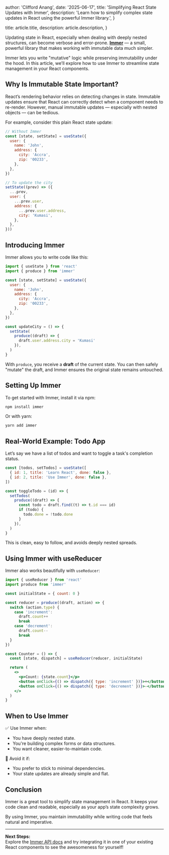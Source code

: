 
  author: 'Clifford Anang',
  date: '2025-06-17',
  title: 'Simplifying React State Updates with Immer',
  description:
    'Learn how to simplify complex state updates in React using the powerful Immer library.',
}

  title: article.title,
  description: article.description,
}


Updating state in React, especially when dealing with deeply nested structures, can become verbose and error-prone. [**Immer**](https://immerjs.github.io/immer/) — a small, powerful library that makes working with immutable data much simpler.

Immer lets you write "mutative" logic while preserving immutability under the hood. In this article, we’ll explore how to use Immer to streamline state management in your React components.

## Why Is Immutable State Important?

React’s rendering behavior relies on detecting changes in state. Immutable updates ensure that React can correctly detect when a component needs to re-render. However, manual immutable updates — especially with nested objects — can be tedious.

For example, consider this plain React state update:

```jsx
// Without Immer
const [state, setState] = useState({
  user: {
    name: 'John',
    address: {
      city: 'Accra',
      zip: '00233',
    },
  },
})

// To update the city
setState((prev) => ({
  ...prev,
  user: {
    ...prev.user,
    address: {
      ...prev.user.address,
      city: 'Kumasi',
    },
  },
}))
```

## Introducing Immer

Immer allows you to write code like this:

```jsx
import { useState } from 'react'
import { produce } from 'immer'

const [state, setState] = useState({
  user: {
    name: 'John',
    address: {
      city: 'Accra',
      zip: '00233',
    },
  },
})

const updateCity = () => {
  setState(
    produce((draft) => {
      draft.user.address.city = 'Kumasi'
    }),
  )
}
```

With `produce`, you receive a **draft** of the current state. You can then safely "mutate" the draft, and Immer ensures the original state remains untouched.

## Setting Up Immer

To get started with Immer, install it via npm:

```bash
npm install immer
```

Or with yarn:

```bash
yarn add immer
```

## Real-World Example: Todo App

Let’s say we have a list of todos and want to toggle a task's completion status.

```jsx
const [todos, setTodos] = useState([
  { id: 1, title: 'Learn React', done: false },
  { id: 2, title: 'Use Immer', done: false },
])

const toggleTodo = (id) => {
  setTodos(
    produce((draft) => {
      const todo = draft.find((t) => t.id === id)
      if (todo) {
        todo.done = !todo.done
      }
    }),
  )
}
```

This is clean, easy to follow, and avoids deeply nested spreads.

## Using Immer with useReducer

Immer also works beautifully with `useReducer`:

```jsx
import { useReducer } from 'react'
import produce from 'immer'

const initialState = { count: 0 }

const reducer = produce((draft, action) => {
  switch (action.type) {
    case 'increment':
      draft.count++
      break
    case 'decrement':
      draft.count--
      break
  }
})

const Counter = () => {
  const [state, dispatch] = useReducer(reducer, initialState)

  return (
    <>
      <p>Count: {state.count}</p>
      <button onClick={() => dispatch({ type: 'increment' })}>+</button>
      <button onClick={() => dispatch({ type: 'decrement' })}>-</button>
    </>
  )
}
```

## When to Use Immer

✅ Use Immer when:

- You have deeply nested state.
- You're building complex forms or data structures.
- You want cleaner, easier-to-maintain code.

🚫 Avoid it if:

- You prefer to stick to minimal dependencies.
- Your state updates are already simple and flat.

## Conclusion

Immer is a great tool to simplify state management in React. It keeps your code clean and readable, especially as your app’s state complexity grows.

By using Immer, you maintain immutability while writing code that feels natural and imperative.

---

**Next Steps:**  
Explore the [Immer API docs](https://immerjs.github.io/immer/) and try integrating it in one of your existing React components to see the awesomeness for yourself!
